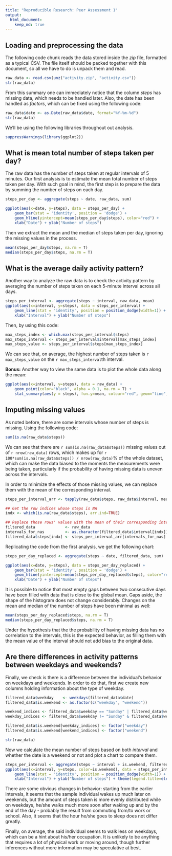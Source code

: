 ```yaml
---
title: "Reproducible Research: Peer Assessment 1"
output: 
  html_document:
    keep_md: true
---
```



## Loading and preprocessing the data

The following code chunk reads the data stored inside the *zip* file, formatted 
as a typical CSV. The file itself should be packed together with this document, 
so all we have to do is unpack them and read.

```r
raw_data <- read.csv(unz("activity.zip", "activity.csv"))
str(raw_data)
```

From this summary one can immediately notice that the column *steps* has 
missing data, which needs to be handled later. Also, the date has been handled
as *factors*, which can be fixed using the following code:

```r
raw_data$date <- as.Date(raw_data$date, format="%Y-%m-%d")
str(raw_data)
```


We'll be using the following libraries throughout out analysis. 

```r
suppressWarnings(library(ggplot2))
```

## What is mean total number of steps taken per day?

The raw data has the number of steps taken at regular intervals of 5 minutes.
Our first analysis is to estimate the mean total number of steps taken per day.
With such goal in mind, the first step is to prepare the data by summing the 
number of steps on each day.

```r
steps_per_day <- aggregate(steps ~ date, raw_data, sum)

ggplot(aes(x=date, y=steps), data = steps_per_day) +
    geom_bar(stat = 'identity', position = 'dodge') + 
    geom_hline(yintercept=mean(steps_per_day$steps), color="red") +
    xlab("Date") + ylab("Number of steps")
```

Then we extract the mean and the median of steps taken per day, ignoring the
missing values in the process.

```r
mean(steps_per_day$steps, na.rm = T)
median(steps_per_day$steps, na.rm = T)
```

## What is the average daily activity pattern?

Another way to analyze the raw data is to check the activity pattern by 
averaging the number of steps taken on each 5-minute interval across all 
days.

```r
steps_per_interval <- aggregate(steps ~ interval, raw_data, mean)
ggplot(aes(x=interval, y=steps), data = steps_per_interval) +
    geom_line(stat = 'identity', position = position_dodge(width=1)) + 
    xlab("Interval") + ylab("Number of steps")
```

Then, by using this code:

```r
max_steps_index <- which.max(steps_per_interval$steps)
max_steps_interval <- steps_per_interval$interval[max_steps_index]
max_steps_value <- steps_per_interval$steps[max_steps_index]
```

We can see that, on average, the highest number of steps taken is
`r max_steps_value` on the `r max_steps_interval`th interval.

**Bonus:** Another way to view the same data is to plot the whole data along 
the mean:

```r
ggplot(aes(x=interval, y=steps), data = raw_data) + 
    geom_point(color="black", alpha = 0.1, na.rm = T) + 
    stat_summary(aes(y = steps), fun.y=mean, colour="red", geom="line", na.rm = T)
```

## Imputing missing values

As noted before, there are some intervals whose number of steps is missing. 
Using the following code:

```r
sum(is.na(raw_data$steps))
```

We can see that there are `r sum(is.na(raw_data$steps))` missing values out of 
`r nrow(raw_data)` rows, which makes up for 
`r 100*sum(is.na(raw_data$steps)) / nrow(raw_data)`% of the whole dataset, 
which can make the data biased to the moments the measurements were being taken,
particularly if the probability of having missing data is uneven across 
the intervals.

In order to minimize the effects of those missing values, we can replace them 
with the mean of the corresponding interval.

```r
steps_per_interval_arr <- tapply(raw_data$steps, raw_data$interval, mean, na.rm = T)

## Get the row indices whose steps is NA
indx <- which(is.na(raw_data$steps), arr.ind=TRUE)

## Replace those rows' values with the mean of their corresponding interval
filtered_data             <- raw_data
intervals_for_nas         <- as.character(filtered_data$interval[indx])
filtered_data$steps[indx] <- steps_per_interval_arr[intervals_for_nas]
```

Replicating the code from the first analysis, we get the following chart:

```r
steps_per_day_replaced <- aggregate(steps ~ date, filtered_data, sum)

ggplot(aes(x=date, y=steps), data = steps_per_day_replaced) +
    geom_bar(stat = 'identity', position = 'dodge') + 
    geom_hline(yintercept=mean(steps_per_day_replaced$steps), color="red") +
    xlab("Date") + ylab("Number of steps")
```

It is possible to notice that most empty gaps between two consecutive days have
been filled with data that is close to the global mean. Gaps aside, the shape
of the histogram does not change considerably. Changes on the mean and median of
the number of steps have been minimal as well:

```r
mean(steps_per_day_replaced$steps, na.rm = T)
median(steps_per_day_replaced$steps, na.rm = T)
```

Under the hypothesis that the the probability of having missing data has no 
correlation to the intervals, this is the expected behavior, as filling them
with the mean value of the interval should not add bias to the original data.

## Are there differences in activity patterns between weekdays and weekends?

Finally, we check is there is a difference between the individual's behavior on 
weekdays and weekends. In order to do that, first we create new columns holding
information about the type of weekday.

```r
filtered_data$weekday    <- weekdays(filtered_data$date)
filtered_data$is.weekend <- as.factor(c("weekday", "weekend"))

weekend_indices <- filtered_data$weekday == "Sunday" | filtered_data$weekday == "Saturday"
weekday_indices <- filtered_data$weekday != "Sunday" & filtered_data$weekday != "Saturday"

filtered_data$is.weekend[weekday_indices] <- factor("weekday")
filtered_data$is.weekend[weekend_indices] <- factor("weekend")

str(raw_data)
```

Now we calculate the mean number of steps based on both *interval* and whether
the date is a weekend or not and plot a chart to compare them.

```r
steps_per_interval <- aggregate(steps ~ interval + is.weekend, filtered_data, mean)
ggplot(aes(x=interval, y=steps, color=is.weekend), data = steps_per_interval) +
    geom_line(stat = 'identity', position = position_dodge(width=1)) + 
    xlab("Interval") + ylab("Number of steps") + theme(legend.title=element_blank())
```

There are some obvious changes in behavior: starting from the earlier 
intervals, it seems that the sample individual wakes up much later on weekends,
but the amount of steps taken is more evenly distributed while on weekdays, he/she
walks much more soon after waking up and by the end of the day - probably the 
result from commuting from/to work or school. Also, it seems that the hour 
he/she goes to sleep does not differ greatly.

Finally, on average, the said individual seems to walk less on weekdays, which can be
a hint about his/her occupation. It is unlikely to be anything that requires a
lot of physical work or moving around, though further inferences without more 
information may be speculative at best.
